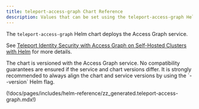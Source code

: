 ```yaml
---
title: teleport-access-graph Chart Reference
description: Values that can be set using the teleport-access-graph Helm chart
---
```


The `teleport-access-graph` Helm chart deploys the Access Graph service.

See [Teleport Identity Security with Access Graph on Self-Hosted Clusters with Helm](../../admin-guides/deploy-a-cluster/access-graph/self-hosted-helm.mdx)
for more details.

<Admonition type="warning" title="Version Compatibility">
The chart is versioned with the Access Graph service. No compatibility
guarantees are ensured if the service and chart versions differ.
It is strongly recommended to always align the chart and service versions
by using the `--version` Helm flag.
</Admonition>


(!docs/pages/includes/helm-reference/zz_generated.teleport-access-graph.mdx!)
